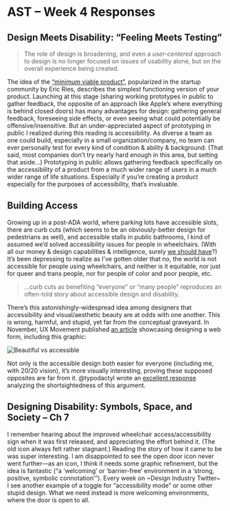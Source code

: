 # AST – Week 4 Responses

## Design Meets Disability: “Feeling Meets Testing”

> The role of design is broadening, and even a *user-centered* approach to design is no longer focused on issues of usability alone, but on the overall experience being created.

The idea of the [“minimum viable product”](https://en.wikipedia.org/wiki/Minimum_viable_product), popularized in the startup community by Eric Ries, describes the simplest functioning version of your product. Launching at this stage (sharing working prototypes in public to gather feedback, the opposite of an approach like Apple’s where everything is behind closed doors) has many advantages for design: gathering general feedback, foreseeing side effects, or even seeing what could potentially be offensive/insensitive. But an under-appreciated aspect of prototyping in public I realized during this reading is accessibility. As diverse a team as one could build, especially in a small organization/company, no team can ever personally test for every kind of condition & ability & background. (That said, most companies don’t try nearly hard enough in this area, but setting that aside…) Prototyping in public allows gathering feedback specifically on the accessibility of a product from a much wider range of users in a much wider range of life situations. Especially if you’re creating a product especially for the purposes of accessibility, that’s invaluable.

## Building Access

Growing up in a post-ADA world, where parking lots have accessible slots, there are curb cuts (which seems to be an obviously-better design for pedestrians as well), and accessible stalls in public bathrooms, I kind of assumed we’d solved accessibility issues for people in wheelchairs. (With all our money & design capabilities & intelligence, surely [we should have](/2020-02-24_bit_week_5_change/)?) It’s been depressing to realize as I’ve gotten older that no, the world is not accessible for people using wheelchairs, and neither is it equitable, nor just for queer and trans people, nor for people of color and poor people, etc.

> …curb cuts as benefiting “everyone” or “many people” reproduces an often-told story about accessible design and disability.

There’s this astonishingly-widespread idea among designers that accessibility and visual/aesthetic beauty are at odds with one another. This is wrong, harmful, and stupid, yet far from the conceptual graveyard. In November, UX Movement published [an article](https://uxmovement.com/thinking/the-aesthetic-accessibility-paradox/) showcasing designing a web form, including this graphic:

![Beautiful vs accessible](https://uxmovement.com/wp-content/uploads/2019/11/highly-aesthetic-accessible.png)

Not only is the accessible design both easier for everyone (including me, with 20/20 vision), it’s more visually interesting, proving these supposed opposites are far from it. @typodactyl wrote an [excellent response](https://medium.com/@typodactyl/good-design-was-always-accessible-74b3a1782b09) analyzing the shortsightedness of this argument.

## Designing Disability: Symbols, Space, and Society – Ch 7

I remember hearing about the improved wheelchair access/accessibility sign when it was first released, and appreciating the effort behind it. (The old icon always felt rather stagnant.) Reading the story of how it came to be was super interesting. I am disappointed to see the open door icon never went further—as an icon, I think it needs some graphic refinement, but the idea is fantastic (“a ‘welcoming’ or ‘barrier-free’ environment in a ‘strong, positive, symbolic connotation’”). Every week on ~Design Industry Twitter~ I see another example of a toggle for “accessibility mode” or some other stupid design. What we need instead is more welcoming environments, where the door is open to all.
